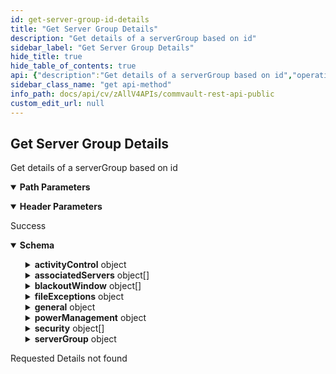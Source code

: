 ```yaml
---
id: get-server-group-id-details
title: "Get Server Group Details"
description: "Get details of a serverGroup based on id"
sidebar_label: "Get Server Group Details"
hide_title: true
hide_table_of_contents: true
api: {"description":"Get details of a serverGroup based on id","operationId":"GetServerGroupIdDetails","responses":{"200":{"description":"Success","content":{"application/json":{"schema":{"properties":{"activityControl":{"properties":{"dataAging":{"description":"Data Aging is enabled or not","type":"boolean"},"dataRestore":{"description":"Data Restore is enabled or not","type":"boolean"},"databackup":{"description":"Data Backup is enabled or not","type":"boolean"}},"type":"object"},"associatedServers":{"items":{"properties":{"agent":{"items":{"properties":{"id":{"format":"int32","type":"integer","x-terraform-omitempty":true,"x-terraform-set-key":true},"name":{"nullable":true,"type":"string"}},"type":"object"},"type":"array"},"id":{"description":"Id of server, which is part of server group.","format":"int32","type":"integer"},"name":{"description":"Name of server, which is part of server group.","type":"string"},"os":{"description":"Operating system of server.","type":"string"},"updateStatus":{"description":"update status of server.","type":"string"},"version":{"description":"Service pack version of server.","type":"string"}},"type":"object"},"type":"array"},"blackoutWindow":{"items":{"properties":{"backupOperations":{"properties":{"full":{"description":"Full job is selected or not for blackout window","nullable":true,"type":"boolean"},"incrementalAndDifferential":{"description":"Incremental and Differential job is selected or not for blackout window","nullable":true,"type":"boolean"},"syntheticFull":{"description":"Synthetic Full job is selected or not for blackout window","nullable":true,"type":"boolean"},"transactionLog":{"description":"Transaction Log job is selected or not for blackout window","nullable":true,"type":"boolean"}},"type":"object"},"betweenDates":{"description":"Between these dates, do not run job","type":"boolean"},"doNotRunJob":{"items":{"properties":{"dayTimeEnd":{"description":"day time end in seconds, during which the operation will not run.","format":"int32","type":"integer"},"dayTimeStart":{"description":"day time start in seconds, during which the operation will not run.","format":"int32","type":"integer"},"ofWeeks":{"items":{"enum":["FIRST","SECOND","THIRD","FOURTH","LAST","EVERY"],"format":"","type":"string"},"type":"array"},"onDays":{"items":{"description":"Specific day of the week","enum":["SUNDAY","MONDAY","TUESDAY","WEDNESDAY","THURSDAY","FRIDAY","SATURDAY"],"format":"","type":"string"},"type":"array"}},"type":"object"},"type":"array"},"doNotSubmitJob":{"description":"To skip a scheduled job","type":"boolean"},"endDate":{"description":"End date in seconds, during which the operation will not run","format":"int32","type":"integer"},"name":{"description":"Name of the blackout window operation rule","type":"string"},"startDate":{"description":"Start date in seconds, during which the operation will not run","format":"int32","type":"integer"}},"type":"object"},"type":"array"},"description":{"type":"string"},"fileExceptions":{"properties":{"unixFilters":{"items":{"type":"string"},"type":"array"},"useGroupFilters":{"description":"To apply the filters to all the subclients in the server group.","type":"boolean"},"windowsFilters":{"items":{"type":"string"},"type":"array"}},"type":"object"},"general":{"properties":{"autoDiscover":{"description":"if enabled then after every 24 hours, according to each server's individual Commvault service schedule, the software discovers the applications on each server and installs a Commvault software package for each application that is found.","type":"boolean"},"enableDataEncryption":{"description":"Allow owners to enable data encryption","type":"boolean"},"region":{"properties":{"id":{"format":"int32","type":"integer","x-terraform-omitempty":true,"x-terraform-set-key":true},"name":{"nullable":true,"type":"string"}},"type":"object"}},"type":"object"},"powerManagement":{"properties":{"id":{"format":"int32","type":"integer","x-terraform-omitempty":true,"x-terraform-set-key":true},"name":{"nullable":true,"type":"string"}},"type":"object"},"security":{"items":{"description":"A list of users or user groups each having a specific set of roles that determine the kind of operations they can perform on the entity.","properties":{"externalUserGroup":{"description":"External User Group Entity","properties":{"id":{"description":"User Group Id","format":"int32","type":"integer"},"name":{"description":"External Group Name","type":"string"},"providerId":{"description":"Provider id","format":"int32","type":"integer"},"providerName":{"description":"Provider Name","type":"string"}},"type":"object"},"isCreatorAssociation":{"type":"boolean"},"permissionList":{"items":{"description":"List of permissions associated with the entity. Either categoryId and categoryName or permissionId and permissionName will be returned. If categoryId or categoryName is returned, all the corresponding permissions in the category are associated with the entity.","properties":{"categoryId":{"format":"int32","type":"integer"},"categoryName":{"type":"string"},"exclude":{"description":"Flag to specify if this is included permission or excluded permission.","type":"boolean"},"permissionId":{"format":"int32","type":"integer"},"permissionName":{"type":"string"},"type":{"description":"Returns the type of association.","enum":["ALL_CATEGORIES","CATEGORY_ENTITY","PERMISSION_ENTITY"],"type":"string"}},"type":"object"},"type":"array"},"role":{"properties":{"id":{"format":"int32","type":"integer","x-terraform-omitempty":true,"x-terraform-set-key":true},"name":{"nullable":true,"type":"string"}},"type":"object"},"user":{"properties":{"id":{"format":"int32","type":"integer","x-terraform-omitempty":true,"x-terraform-set-key":true},"name":{"nullable":true,"type":"string"}},"type":"object"},"userGroup":{"properties":{"id":{"format":"int32","type":"integer","x-terraform-omitempty":true,"x-terraform-set-key":true},"name":{"nullable":true,"type":"string"}},"type":"object"}},"type":"object"},"type":"array"},"serverGroup":{"properties":{"id":{"format":"int32","type":"integer","x-terraform-omitempty":true,"x-terraform-set-key":true},"name":{"nullable":true,"type":"string"}},"type":"object"}},"type":"object"}}}},"404":{"description":"Requested Details not found"}},"tags":["ServerGroup"],"parameters":[{"name":"serverGroupId","in":"path","description":"Id of the serverGroupId whose details have to be fetched","required":true,"schema":{"type":"integer","format":"int32"}},{"name":"mode","in":"header","schema":{"enum":["EdgeMode"]}}],"method":"get","path":"/V4/ServerGroup/{serverGroupId}","servers":[{"url":"http://{hostname}/webconsole/api","variables":{"hostname":{"default":"localhost","description":"Webconsole"}}}],"securitySchemes":{"token":{"in":"header","name":"Authtoken","type":"apiKey"}},"info":{"version":"1.0.0","contact":{},"description":"## Welcome\n\nWelcome to Commvault's Rest APIs. You can explore our APIs in [Postman](https://getpostman.com) using the predefined requests we created\n\nThe current version of this documentation is **Commvault Platform Release 2022E**.\n\nYou can access LTS documentation here:\n\n[Feature Release 11.20](https://documenter.getpostman.com/view/2046098/UVR7KoPJ)\n\n[Feature Release 11.24](https://documenter.getpostman.com/view/2046098/UVR7KoPL)\n\nFor more V2 and Latest APIs, please visit your API Explorer page.  \n[*More Details*](http://documentation.commvault.com/commvault/v11/article?p=107350_1.htm)\n\n## Setup\n\nTo get started, [create an environment in Postman](https://www.getpostman.com/docs/environments), select that environment, and set your environment variables by entering necessary values in the `0 - Setup/Environment Setup` pre-request script ([documentation on pre-request scripts](http://www.getpostman.com/docs/pre_request_scripts)). Also, Some of our calls might have dependencies. `GET`/`PUT`/`DELETE` may only work after an item is created with a `POST`.\n\nThe same set of APIs can be used for both XML and JSON. If you want to get equivalent JSON for the XML, use our [API](https://api.commvault.com/#fe2fa795-dd7c-4416-857d-75704b52be8c) for conversion.\n\n**Note:** Swagger Documentation for V2/Latest APIs are present in the following URL:  \n`{ServerURL}/sandbox/apiexplorer`\n\n[*More Details*](http://documentation.commvault.com/commvault/v11/article?p=45551.htm)","title":"Commvault Rest API - Public"},"postman":{"name":"Get Server Group Details","description":{"content":"Get details of a serverGroup based on id","type":"text/plain"},"url":{"path":["V4","ServerGroup",":serverGroupId"],"host":["{{baseUrl}}"],"query":[],"variable":[{"disabled":false,"description":{"content":"(Required) Id of the serverGroupId whose details have to be fetched","type":"text/plain"},"type":"any","value":"","key":"serverGroupId"}]},"header":[{"disabled":false,"description":{"content":"","type":"text/plain"},"key":"mode","value":""},{"key":"Accept","value":"application/json"}],"method":"GET"}}
sidebar_class_name: "get api-method"
info_path: docs/api/cv/zAllV4APIs/commvault-rest-api-public
custom_edit_url: null
---
```



## Get Server Group Details



Get details of a serverGroup based on id

<details style={{"marginBottom":"1rem"}} data-collapsed={false} open={true}><summary style={{}}><strong>Path Parameters</strong></summary><div><ul><ParamsItem className={"paramsItem"} param={{"name":"serverGroupId","in":"path","description":"Id of the serverGroupId whose details have to be fetched","required":true,"schema":{"type":"integer","format":"int32"}}}></ParamsItem></ul></div></details><details style={{"marginBottom":"1rem"}} data-collapsed={false} open={true}><summary style={{}}><strong>Header Parameters</strong></summary><div><ul><ParamsItem className={"paramsItem"} param={{"name":"mode","in":"header","schema":{"enum":["EdgeMode"]}}}></ParamsItem></ul></div></details><div><ApiTabs><TabItem label={"200"} value={"200"}><div>

Success

</div><div><MimeTabs schemaType={"response"}><TabItem label={"application/json"} value={"application/json"}><SchemaTabs><TabItem label={"Schema"} value={"Schema"}><details style={{}} data-collapsed={false} open={true}><summary style={{"textAlign":"left"}}><strong>Schema</strong></summary><div style={{"textAlign":"left","marginLeft":"1rem"}}></div><ul style={{"marginLeft":"1rem"}}><SchemaItem collapsible={true} className={"schemaItem"}><details style={{}}><summary style={{}}><strong>activityControl</strong><span style={{"opacity":"0.6"}}> object</span></summary><div style={{"marginLeft":"1rem"}}><SchemaItem collapsible={false} name={"dataAging"} required={false} deprecated={undefined} schemaDescription={"Data Aging is enabled or not"} schemaName={"boolean"} qualifierMessage={undefined} defaultValue={undefined}></SchemaItem><SchemaItem collapsible={false} name={"dataRestore"} required={false} deprecated={undefined} schemaDescription={"Data Restore is enabled or not"} schemaName={"boolean"} qualifierMessage={undefined} defaultValue={undefined}></SchemaItem><SchemaItem collapsible={false} name={"databackup"} required={false} deprecated={undefined} schemaDescription={"Data Backup is enabled or not"} schemaName={"boolean"} qualifierMessage={undefined} defaultValue={undefined}></SchemaItem></div></details></SchemaItem><SchemaItem collapsible={true} className={"schemaItem"}><details style={{}}><summary style={{}}><strong>associatedServers</strong><span style={{"opacity":"0.6"}}> object[]</span></summary><div style={{"marginLeft":"1rem"}}><SchemaItem collapsible={true} className={"schemaItem"}><details style={{}}><summary style={{}}><strong>agent</strong><span style={{"opacity":"0.6"}}> object[]</span></summary><div style={{"marginLeft":"1rem"}}><SchemaItem collapsible={false} name={"id"} required={false} deprecated={undefined} schemaDescription={undefined} schemaName={"int32"} qualifierMessage={undefined} defaultValue={undefined}></SchemaItem><SchemaItem collapsible={false} name={"name"} required={false} deprecated={undefined} schemaDescription={undefined} schemaName={"string"} qualifierMessage={undefined} defaultValue={undefined}></SchemaItem></div></details></SchemaItem><SchemaItem collapsible={false} name={"id"} required={false} deprecated={undefined} schemaDescription={"Id of server, which is part of server group."} schemaName={"int32"} qualifierMessage={undefined} defaultValue={undefined}></SchemaItem><SchemaItem collapsible={false} name={"name"} required={false} deprecated={undefined} schemaDescription={"Name of server, which is part of server group."} schemaName={"string"} qualifierMessage={undefined} defaultValue={undefined}></SchemaItem><SchemaItem collapsible={false} name={"os"} required={false} deprecated={undefined} schemaDescription={"Operating system of server."} schemaName={"string"} qualifierMessage={undefined} defaultValue={undefined}></SchemaItem><SchemaItem collapsible={false} name={"updateStatus"} required={false} deprecated={undefined} schemaDescription={"update status of server."} schemaName={"string"} qualifierMessage={undefined} defaultValue={undefined}></SchemaItem><SchemaItem collapsible={false} name={"version"} required={false} deprecated={undefined} schemaDescription={"Service pack version of server."} schemaName={"string"} qualifierMessage={undefined} defaultValue={undefined}></SchemaItem></div></details></SchemaItem><SchemaItem collapsible={true} className={"schemaItem"}><details style={{}}><summary style={{}}><strong>blackoutWindow</strong><span style={{"opacity":"0.6"}}> object[]</span></summary><div style={{"marginLeft":"1rem"}}><SchemaItem collapsible={true} className={"schemaItem"}><details style={{}}><summary style={{}}><strong>backupOperations</strong><span style={{"opacity":"0.6"}}> object</span></summary><div style={{"marginLeft":"1rem"}}><SchemaItem collapsible={false} name={"full"} required={false} deprecated={undefined} schemaDescription={"Full job is selected or not for blackout window"} schemaName={"boolean"} qualifierMessage={undefined} defaultValue={undefined}></SchemaItem><SchemaItem collapsible={false} name={"incrementalAndDifferential"} required={false} deprecated={undefined} schemaDescription={"Incremental and Differential job is selected or not for blackout window"} schemaName={"boolean"} qualifierMessage={undefined} defaultValue={undefined}></SchemaItem><SchemaItem collapsible={false} name={"syntheticFull"} required={false} deprecated={undefined} schemaDescription={"Synthetic Full job is selected or not for blackout window"} schemaName={"boolean"} qualifierMessage={undefined} defaultValue={undefined}></SchemaItem><SchemaItem collapsible={false} name={"transactionLog"} required={false} deprecated={undefined} schemaDescription={"Transaction Log job is selected or not for blackout window"} schemaName={"boolean"} qualifierMessage={undefined} defaultValue={undefined}></SchemaItem></div></details></SchemaItem><SchemaItem collapsible={false} name={"betweenDates"} required={false} deprecated={undefined} schemaDescription={"Between these dates, do not run job"} schemaName={"boolean"} qualifierMessage={undefined} defaultValue={undefined}></SchemaItem><SchemaItem collapsible={true} className={"schemaItem"}><details style={{}}><summary style={{}}><strong>doNotRunJob</strong><span style={{"opacity":"0.6"}}> object[]</span></summary><div style={{"marginLeft":"1rem"}}><SchemaItem collapsible={false} name={"dayTimeEnd"} required={false} deprecated={undefined} schemaDescription={"day time end in seconds, during which the operation will not run."} schemaName={"int32"} qualifierMessage={undefined} defaultValue={undefined}></SchemaItem><SchemaItem collapsible={false} name={"dayTimeStart"} required={false} deprecated={undefined} schemaDescription={"day time start in seconds, during which the operation will not run."} schemaName={"int32"} qualifierMessage={undefined} defaultValue={undefined}></SchemaItem><SchemaItem collapsible={false} name={"ofWeeks"} required={false} deprecated={undefined} schemaDescription={undefined} schemaName={"string[]"} qualifierMessage={"**Possible values:** [`FIRST`, `SECOND`, `THIRD`, `FOURTH`, `LAST`, `EVERY`]"} defaultValue={undefined}></SchemaItem><SchemaItem collapsible={false} name={"onDays"} required={false} deprecated={undefined} schemaDescription={undefined} schemaName={"string[]"} qualifierMessage={"**Possible values:** [`SUNDAY`, `MONDAY`, `TUESDAY`, `WEDNESDAY`, `THURSDAY`, `FRIDAY`, `SATURDAY`]"} defaultValue={undefined}></SchemaItem></div></details></SchemaItem><SchemaItem collapsible={false} name={"doNotSubmitJob"} required={false} deprecated={undefined} schemaDescription={"To skip a scheduled job"} schemaName={"boolean"} qualifierMessage={undefined} defaultValue={undefined}></SchemaItem><SchemaItem collapsible={false} name={"endDate"} required={false} deprecated={undefined} schemaDescription={"End date in seconds, during which the operation will not run"} schemaName={"int32"} qualifierMessage={undefined} defaultValue={undefined}></SchemaItem><SchemaItem collapsible={false} name={"name"} required={false} deprecated={undefined} schemaDescription={"Name of the blackout window operation rule"} schemaName={"string"} qualifierMessage={undefined} defaultValue={undefined}></SchemaItem><SchemaItem collapsible={false} name={"startDate"} required={false} deprecated={undefined} schemaDescription={"Start date in seconds, during which the operation will not run"} schemaName={"int32"} qualifierMessage={undefined} defaultValue={undefined}></SchemaItem></div></details></SchemaItem><SchemaItem collapsible={false} name={"description"} required={false} deprecated={undefined} schemaDescription={undefined} schemaName={"string"} qualifierMessage={undefined} defaultValue={undefined}></SchemaItem><SchemaItem collapsible={true} className={"schemaItem"}><details style={{}}><summary style={{}}><strong>fileExceptions</strong><span style={{"opacity":"0.6"}}> object</span></summary><div style={{"marginLeft":"1rem"}}><SchemaItem collapsible={false} name={"unixFilters"} required={false} deprecated={undefined} schemaDescription={undefined} schemaName={"string[]"} qualifierMessage={undefined} defaultValue={undefined}></SchemaItem><SchemaItem collapsible={false} name={"useGroupFilters"} required={false} deprecated={undefined} schemaDescription={"To apply the filters to all the subclients in the server group."} schemaName={"boolean"} qualifierMessage={undefined} defaultValue={undefined}></SchemaItem><SchemaItem collapsible={false} name={"windowsFilters"} required={false} deprecated={undefined} schemaDescription={undefined} schemaName={"string[]"} qualifierMessage={undefined} defaultValue={undefined}></SchemaItem></div></details></SchemaItem><SchemaItem collapsible={true} className={"schemaItem"}><details style={{}}><summary style={{}}><strong>general</strong><span style={{"opacity":"0.6"}}> object</span></summary><div style={{"marginLeft":"1rem"}}><SchemaItem collapsible={false} name={"autoDiscover"} required={false} deprecated={undefined} schemaDescription={"if enabled then after every 24 hours, according to each server's individual Commvault service schedule, the software discovers the applications on each server and installs a Commvault software package for each application that is found."} schemaName={"boolean"} qualifierMessage={undefined} defaultValue={undefined}></SchemaItem><SchemaItem collapsible={false} name={"enableDataEncryption"} required={false} deprecated={undefined} schemaDescription={"Allow owners to enable data encryption"} schemaName={"boolean"} qualifierMessage={undefined} defaultValue={undefined}></SchemaItem><SchemaItem collapsible={true} className={"schemaItem"}><details style={{}}><summary style={{}}><strong>region</strong><span style={{"opacity":"0.6"}}> object</span></summary><div style={{"marginLeft":"1rem"}}><SchemaItem collapsible={false} name={"id"} required={false} deprecated={undefined} schemaDescription={undefined} schemaName={"int32"} qualifierMessage={undefined} defaultValue={undefined}></SchemaItem><SchemaItem collapsible={false} name={"name"} required={false} deprecated={undefined} schemaDescription={undefined} schemaName={"string"} qualifierMessage={undefined} defaultValue={undefined}></SchemaItem></div></details></SchemaItem></div></details></SchemaItem><SchemaItem collapsible={true} className={"schemaItem"}><details style={{}}><summary style={{}}><strong>powerManagement</strong><span style={{"opacity":"0.6"}}> object</span></summary><div style={{"marginLeft":"1rem"}}><SchemaItem collapsible={false} name={"id"} required={false} deprecated={undefined} schemaDescription={undefined} schemaName={"int32"} qualifierMessage={undefined} defaultValue={undefined}></SchemaItem><SchemaItem collapsible={false} name={"name"} required={false} deprecated={undefined} schemaDescription={undefined} schemaName={"string"} qualifierMessage={undefined} defaultValue={undefined}></SchemaItem></div></details></SchemaItem><SchemaItem collapsible={true} className={"schemaItem"}><details style={{}}><summary style={{}}><strong>security</strong><span style={{"opacity":"0.6"}}> object[]</span></summary><div style={{"marginLeft":"1rem"}}><SchemaItem collapsible={true} className={"schemaItem"}><details style={{}}><summary style={{}}><strong>externalUserGroup</strong><span style={{"opacity":"0.6"}}> object</span></summary><div style={{"marginLeft":"1rem"}}><div style={{"marginTop":".5rem","marginBottom":".5rem"}}>

External User Group Entity

</div><SchemaItem collapsible={false} name={"id"} required={false} deprecated={undefined} schemaDescription={"User Group Id"} schemaName={"int32"} qualifierMessage={undefined} defaultValue={undefined}></SchemaItem><SchemaItem collapsible={false} name={"name"} required={false} deprecated={undefined} schemaDescription={"External Group Name"} schemaName={"string"} qualifierMessage={undefined} defaultValue={undefined}></SchemaItem><SchemaItem collapsible={false} name={"providerId"} required={false} deprecated={undefined} schemaDescription={"Provider id"} schemaName={"int32"} qualifierMessage={undefined} defaultValue={undefined}></SchemaItem><SchemaItem collapsible={false} name={"providerName"} required={false} deprecated={undefined} schemaDescription={"Provider Name"} schemaName={"string"} qualifierMessage={undefined} defaultValue={undefined}></SchemaItem></div></details></SchemaItem><SchemaItem collapsible={false} name={"isCreatorAssociation"} required={false} deprecated={undefined} schemaDescription={undefined} schemaName={"boolean"} qualifierMessage={undefined} defaultValue={undefined}></SchemaItem><SchemaItem collapsible={true} className={"schemaItem"}><details style={{}}><summary style={{}}><strong>permissionList</strong><span style={{"opacity":"0.6"}}> object[]</span></summary><div style={{"marginLeft":"1rem"}}><SchemaItem collapsible={false} name={"categoryId"} required={false} deprecated={undefined} schemaDescription={undefined} schemaName={"int32"} qualifierMessage={undefined} defaultValue={undefined}></SchemaItem><SchemaItem collapsible={false} name={"categoryName"} required={false} deprecated={undefined} schemaDescription={undefined} schemaName={"string"} qualifierMessage={undefined} defaultValue={undefined}></SchemaItem><SchemaItem collapsible={false} name={"exclude"} required={false} deprecated={undefined} schemaDescription={"Flag to specify if this is included permission or excluded permission."} schemaName={"boolean"} qualifierMessage={undefined} defaultValue={undefined}></SchemaItem><SchemaItem collapsible={false} name={"permissionId"} required={false} deprecated={undefined} schemaDescription={undefined} schemaName={"int32"} qualifierMessage={undefined} defaultValue={undefined}></SchemaItem><SchemaItem collapsible={false} name={"permissionName"} required={false} deprecated={undefined} schemaDescription={undefined} schemaName={"string"} qualifierMessage={undefined} defaultValue={undefined}></SchemaItem><SchemaItem collapsible={false} name={"type"} required={false} deprecated={undefined} schemaDescription={"Returns the type of association."} schemaName={"string"} qualifierMessage={"**Possible values:** [`ALL_CATEGORIES`, `CATEGORY_ENTITY`, `PERMISSION_ENTITY`]"} defaultValue={undefined}></SchemaItem></div></details></SchemaItem><SchemaItem collapsible={true} className={"schemaItem"}><details style={{}}><summary style={{}}><strong>role</strong><span style={{"opacity":"0.6"}}> object</span></summary><div style={{"marginLeft":"1rem"}}><SchemaItem collapsible={false} name={"id"} required={false} deprecated={undefined} schemaDescription={undefined} schemaName={"int32"} qualifierMessage={undefined} defaultValue={undefined}></SchemaItem><SchemaItem collapsible={false} name={"name"} required={false} deprecated={undefined} schemaDescription={undefined} schemaName={"string"} qualifierMessage={undefined} defaultValue={undefined}></SchemaItem></div></details></SchemaItem><SchemaItem collapsible={true} className={"schemaItem"}><details style={{}}><summary style={{}}><strong>user</strong><span style={{"opacity":"0.6"}}> object</span></summary><div style={{"marginLeft":"1rem"}}><SchemaItem collapsible={false} name={"id"} required={false} deprecated={undefined} schemaDescription={undefined} schemaName={"int32"} qualifierMessage={undefined} defaultValue={undefined}></SchemaItem><SchemaItem collapsible={false} name={"name"} required={false} deprecated={undefined} schemaDescription={undefined} schemaName={"string"} qualifierMessage={undefined} defaultValue={undefined}></SchemaItem></div></details></SchemaItem><SchemaItem collapsible={true} className={"schemaItem"}><details style={{}}><summary style={{}}><strong>userGroup</strong><span style={{"opacity":"0.6"}}> object</span></summary><div style={{"marginLeft":"1rem"}}><SchemaItem collapsible={false} name={"id"} required={false} deprecated={undefined} schemaDescription={undefined} schemaName={"int32"} qualifierMessage={undefined} defaultValue={undefined}></SchemaItem><SchemaItem collapsible={false} name={"name"} required={false} deprecated={undefined} schemaDescription={undefined} schemaName={"string"} qualifierMessage={undefined} defaultValue={undefined}></SchemaItem></div></details></SchemaItem></div></details></SchemaItem><SchemaItem collapsible={true} className={"schemaItem"}><details style={{}}><summary style={{}}><strong>serverGroup</strong><span style={{"opacity":"0.6"}}> object</span></summary><div style={{"marginLeft":"1rem"}}><SchemaItem collapsible={false} name={"id"} required={false} deprecated={undefined} schemaDescription={undefined} schemaName={"int32"} qualifierMessage={undefined} defaultValue={undefined}></SchemaItem><SchemaItem collapsible={false} name={"name"} required={false} deprecated={undefined} schemaDescription={undefined} schemaName={"string"} qualifierMessage={undefined} defaultValue={undefined}></SchemaItem></div></details></SchemaItem></ul></details></TabItem><TabItem label={"Example (from schema)"} value={"Example (from schema)"}><ResponseSamples responseExample={"{\n  \"activityControl\": {\n    \"dataAging\": true,\n    \"dataRestore\": true,\n    \"databackup\": true\n  },\n  \"associatedServers\": [\n    {\n      \"agent\": [\n        {\n          \"id\": 0,\n          \"name\": \"string\"\n        }\n      ],\n      \"id\": 0,\n      \"name\": \"string\",\n      \"os\": \"string\",\n      \"updateStatus\": \"string\",\n      \"version\": \"string\"\n    }\n  ],\n  \"blackoutWindow\": [\n    {\n      \"backupOperations\": {\n        \"full\": true,\n        \"incrementalAndDifferential\": true,\n        \"syntheticFull\": true,\n        \"transactionLog\": true\n      },\n      \"betweenDates\": true,\n      \"doNotRunJob\": [\n        {\n          \"dayTimeEnd\": 0,\n          \"dayTimeStart\": 0,\n          \"ofWeeks\": [\n            \"FIRST\"\n          ],\n          \"onDays\": [\n            \"SUNDAY\"\n          ]\n        }\n      ],\n      \"doNotSubmitJob\": true,\n      \"endDate\": 0,\n      \"name\": \"string\",\n      \"startDate\": 0\n    }\n  ],\n  \"description\": \"string\",\n  \"fileExceptions\": {\n    \"unixFilters\": [\n      \"string\"\n    ],\n    \"useGroupFilters\": true,\n    \"windowsFilters\": [\n      \"string\"\n    ]\n  },\n  \"general\": {\n    \"autoDiscover\": true,\n    \"enableDataEncryption\": true,\n    \"region\": {\n      \"id\": 0,\n      \"name\": \"string\"\n    }\n  },\n  \"powerManagement\": {\n    \"id\": 0,\n    \"name\": \"string\"\n  },\n  \"security\": [\n    {\n      \"externalUserGroup\": {\n        \"id\": 0,\n        \"name\": \"string\",\n        \"providerId\": 0,\n        \"providerName\": \"string\"\n      },\n      \"isCreatorAssociation\": true,\n      \"permissionList\": [\n        {\n          \"categoryId\": 0,\n          \"categoryName\": \"string\",\n          \"exclude\": true,\n          \"permissionId\": 0,\n          \"permissionName\": \"string\",\n          \"type\": \"ALL_CATEGORIES\"\n        }\n      ],\n      \"role\": {\n        \"id\": 0,\n        \"name\": \"string\"\n      },\n      \"user\": {\n        \"id\": 0,\n        \"name\": \"string\"\n      },\n      \"userGroup\": {\n        \"id\": 0,\n        \"name\": \"string\"\n      }\n    }\n  ],\n  \"serverGroup\": {\n    \"id\": 0,\n    \"name\": \"string\"\n  }\n}"} language={"json"}></ResponseSamples></TabItem></SchemaTabs></TabItem></MimeTabs></div></TabItem><TabItem label={"404"} value={"404"}><div>

Requested Details not found

</div><div></div></TabItem></ApiTabs></div>
      